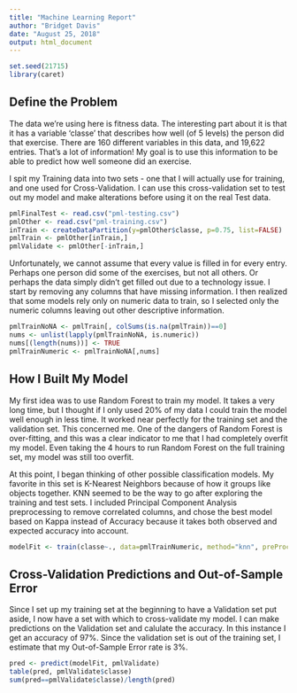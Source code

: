 ---
title: "Machine Learning Report"
author: "Bridget Davis"
date: "August 25, 2018"
output: html_document
---

```{r setup, include=FALSE}
set.seed(21715)
library(caret)
```

## Define the Problem

The data we're using here is fitness data. The interesting part about it is that it has a variable 'classe' that describes how well (of 5 levels) the person did that exercise. There are 160 different variables in this data, and 19,622 entries. That's a lot of information! My goal is to use this information to be able to predict how well someone did an exercise.

I spit my Training data into two sets - one that I will actually use for training, and one used for Cross-Validation. I can use this cross-validation set to test out my model and make alterations before using it on the real Test data.

```{r getData, cache=TRUE}
pmlFinalTest <- read.csv("pml-testing.csv")
pmlOther <- read.csv("pml-training.csv")
inTrain <- createDataPartition(y=pmlOther$classe, p=0.75, list=FALSE)
pmlTrain <- pmlOther[inTrain,]
pmlValidate <- pmlOther[-inTrain,]
```

Unfortunately, we cannot assume that every value is filled in for every entry. Perhaps one person did some of the exercises, but not all others. Or perhaps the data simply didn't get filled out due to a technology issue. I start by removing any columns that have missing information. I then realized that some models rely only on numeric data to train, so I selected only the numeric columns leaving out other descriptive information.

```{r cleanData, cache=TRUE}
pmlTrainNoNA <- pmlTrain[, colSums(is.na(pmlTrain))==0]
nums <- unlist(lapply(pmlTrainNoNA, is.numeric))
nums[(length(nums))] <- TRUE
pmlTrainNumeric <- pmlTrainNoNA[,nums]
```

## How I Built My Model

My first idea was to use Random Forest to train my model. It takes a very long time, but I thought if I only used 20% of my data I could train the model well enough in less time. It worked near perfectly for the training set and the validation set. This concerned me. One of the dangers of Random Forest is over-fitting, and this was a clear indicator to me that I had completely overfit my model. Even taking the 4 hours to run Random Forest on the full training set, my model was still too overfit. 

At this point, I began thinking of other possible classification models. My favorite in this set is K-Nearest Neighbors because of how it groups like objects together. KNN seemed to be the way to go after exploring the training and test sets. I included Principal Component Analysis preprocessing to remove correlated columns, and chose the best model based on Kappa instead of Accuracy because it takes both observed and expected accuracy into account.

```{r model, cache=TRUE}
modelFit <- train(classe~., data=pmlTrainNumeric, method="knn", preProcess="pca", metric="Kappa")
```


## Cross-Validation Predictions and Out-of-Sample Error

Since I set up my training set at the beginning to have a Validation set put aside, I now have a set with which to cross-validate my model. I can make predictions on the Validation set and calulate the accuracy. In this instance I get an accuracy of 97%. Since the validation set is out of the training set, I estimate that my Out-of-Sample Error rate is 3%.

```{r predict, cache=TRUE}
pred <- predict(modelFit, pmlValidate)
table(pred, pmlValidate$classe)
sum(pred==pmlValidate$classe)/length(pred)
```